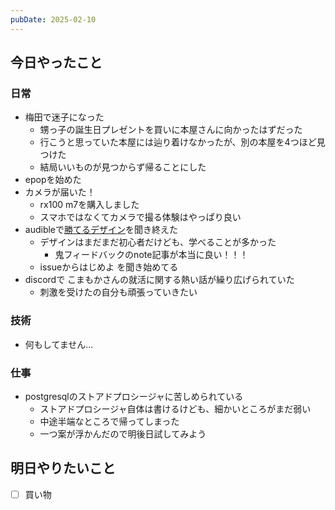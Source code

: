 ```yaml
---
pubDate: 2025-02-10
---
```


## 今日やったこと

### 日常

- 梅田で迷子になった
	- 甥っ子の誕生日プレゼントを買いに本屋さんに向かったはずだった
	- 行こうと思っていた本屋には辿り着けなかったが、別の本屋を4つほど見つけた
	- 結局いいものが見つからず帰ることにした
- epopを始めた
- カメラが届いた！
	- rx100 m7を購入しました
	- スマホではなくてカメラで撮る体験はやっぱり良い
- audibleで[勝てるデザイン](https://kateru-design.com/)を聞き終えた
	- デザインはまだまだ初心者だけども、学べることが多かった
		- 鬼フィードバックのnote記事が本当に良い！！！
	- issueからはじめよ を聞き始めてる
- discordで こまもかさんの就活に関する熱い話が繰り広げられていた
	- 刺激を受けたの自分も頑張っていきたい

### 技術

- 何もしてません...

### 仕事

- postgresqlのストアドプロシージャに苦しめられている
	- ストアドプロシージャ自体は書けるけども、細かいところがまだ弱い
	- 中途半端なところで帰ってしまった
	- 一つ案が浮かんだので明後日試してみよう



## 明日やりたいこと
- [ ] 買い物
